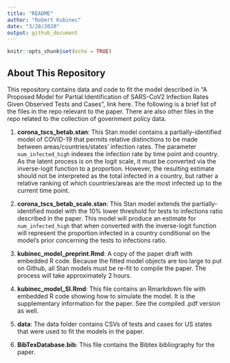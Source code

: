 ```yaml
---
title: "README"
author: "Robert Kubinec"
date: "3/28/2020"
output: github_document
---
```


```r
knitr::opts_chunk$set(echo = TRUE)
```

## About This Repository

This repository contains data and code to fit the model described in "A Proposed Model for Partial Identification of SARS-CoV2 Infection Rates Given Observed Tests and Cases", link here. The following is a brief list of the files in the repo relevant to the paper. There are also other files in the repo related to the collection of government policy data.

 1. **corona_tscs_betab.stan**: This Stan model contains a partially-identified model of COVID-19 that permits relative distinctions to be made between areas/countries/states' infection rates. The parameter `num_infected_high` indexes the infection rate by time point and country. As the latent process is on the logit scale, it must be converted via the inverse-logit function to a proportion. However, the resulting estimate should not be interpreted as the total infected in a country, but rather a relative ranking of which countries/areas are the most infected up to the current time point.
 
 2. **corona_tscs_betab_scale.stan**: This Stan model extends the partially-identified model with the 10% lower threshold for tests to infections ratio described in the paper. This model will produce an estimate for `num_infected_high` that when converted with the inverse-logit function will represent the proportion infected in a country conditional on the model's prior concerning the tests to infections ratio.
 
 3. **kubinec_model_preprint.Rmd**: A copy of the paper draft with embedded R code. Because the fitted model objects are too large to put on Github, all Stan models must be re-fit to compile the paper. The process will take approximately 2 hours. 
 
 4. **kubinec_model_SI.Rmd**: This file contains an Rmarkdown file with embedded R code showing how to simulate the model. It is the supplementary information for the paper. See the compiled .pdf version as well.
 
 4. **data**: The data folder contains CSVs of tests and cases for US states that were used to fit the models in the paper. 
 
 5. **BibTexDatabase.bib**: This file contains the Bibtex bibliography for the paper.